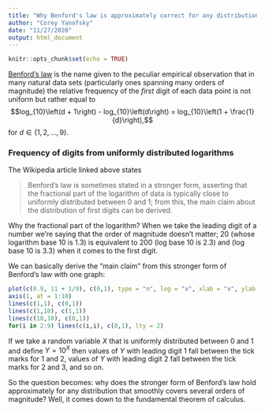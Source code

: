 ```yaml
---
title: "Why Benford's law is approximately correct for any distribution that smoothly covers several orders of magnitude"
author: "Corey Yanofsky"
date: "11/27/2020"
output: html_document
---
```


```r
knitr::opts_chunk$set(echo = TRUE)
```

[Benford's law](https://en.wikipedia.org/wiki/Benford%27s_law) is the name given to the peculiar empirical observation that in many natural data sets (particularly ones spanning many orders of magnitude) the relative frequency of the _first_ digit of each data point is not uniform but rather equal to $$log_{10}\left(d + 1\right) - log_{10}\left(d\right) = log_{10}\left(1 + \frac{1}{d}\right),$$ for $d \in \{1,2,...,9\}$.

### Frequency of digits from uniformly distributed logarithms

The Wikipedia article linked above states

> Benford's law is sometimes stated in a stronger form, asserting that the fractional part of the logarithm of data is typically close to uniformly distributed between 0 and 1; from this, the main claim about the distribution of first digits can be derived.

Why the fractional part of the logarithm? When we take the leading digit of a number we're saying that the order of magnitude doesn't matter; 20 (whose logarithm base 10 is 1.3) is equivalent to 200 (log base 10 is 2.3) and  (log base 10 is 3.3) when it comes to the first digit.

We can basically derive the "main claim" from this stronger form of Benford's law with one graph:

```r

plot(c(0.9, 11 + 1/9), c(0,1), type = "n", log = "x", xlab = "x", ylab = "", yaxt = "n", frame.plot = FALSE)
axis(1, at = 1:10)
lines(c(1,1), c(0,1))
lines(c(1,10), c(1,1))
lines(c(10,10), c(0,1))
for(i in 2:9) lines(c(i,i), c(0,1), lty = 2)


```

If we take a random variable $X$ that is uniformly distributed between 0 and 1 and define $Y = 10^X$ then values of $Y$ with leading digit 1 fall between the tick marks for 1 and 2, values of $Y$ with leading digit 2 fall between the tick marks for 2 and 3, and so on.  

So the question becomes: why does the stronger form of Benford's law hold approximately for any distribution that smoothly covers several orders of magnitude? Well, it comes down to the fundamental theorem of calculus.



